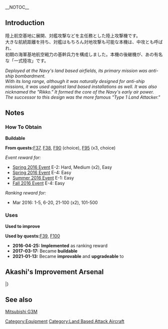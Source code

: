 __NOTOC__

{{EquipmentInfo|168}}
==Introduction==
陸上航空基地に展開、対艦攻撃などを主任務とした陸上攻撃機です。<br>
大きな航続距離を持ち、対艦はもちろん対地攻撃も可能な本機は、中攻とも呼ばれ、<br>
初期の海軍基地航空戦力の基幹兵力を構成しました。本機の後継機が、あの有名な「一式陸攻」です。

''Deployed at the Navy's land based airfields, its primary mission was anti-ship bombardment.''<br>
''With its long range, although it was naturally designed for anti-ship missions, it was used against land based installations as well.  It was also nicknamed the "Rikko." It formed the core of the Navy's early air power.  The successor to this design was the more famous "Type 1 Land Attacker."''

==Notes==
<div class="mw-collapsible"><h3>How To Obtain</h3>
<div class="mw-collapsible-content">
'''Buildable'''

'''From quests: '''[[Quests#F37|F37]], [[Quests#F38|F38]], [[Quests#F90|F90]] (choice), [[Quests#F95|F95]] (x3, choice)

''Event reward for:''
* [[Spring 2016 Event]] E-2: Hard, Medium (x2), Easy
* [[Spring 2016 Event]] E-4: Easy
* [[Summer 2016 Event]] E-1: Easy
* [[Fall 2016 Event]] E-4: Easy

''Ranking reward for:''
* Mar 2016: 1-5, 6-20, 21-100 (x2), 101-500

</div></div>

<div class="mw-collapsible"><h3>Uses</h3>
<div class="mw-collapsible-content">
'''Used to improve''' {{Equipment/Link|Do 17 Z-2}}

'''Used by quests: '''[[Quests#F39|F39]], [[Quests#F100|F100]]

</div></div>


<div class="mw-collapsible><h3>Updates History</h3>
<div class="mw-collapsible-content>
* '''2016-04-25:''' '''Implemented''' as ranking reward
* '''2017-03-17:''' Became '''buildable'''
* '''2021-01-13:''' Became '''improvable''' and '''upgradeable''' to {{Equipment/Link|Type 1 Land-based Attack Aircraft}}
</div></div>

==Akashi's Improvement Arsenal==
{{AkashiWorkshop}}
{{AkashiWorkshopLine
|Name=Type 96 Land Attacker
|ItemType=Land Based Attack Aircraft
|Fuel=330
|Ammo=370
|Steel=0
|Baux=440
|Mats0-5=3/4
|Mats6-9=5/6
|Mats10=6/9
|Screws0-5=3/3
|Screws6-9=3/4
|Screws10=4/5
|EquipConsume0-5=1x{{GreenPlane|Type 96 Fighter}}
|EquipConsume6-9=1x{{BluePlane|Type 97 Torpedo Bomber}}
|EquipConsume10=2x{{RedPlane|Type 99 Dive Bomber}}
|Sun=✓
|Thu=✓
|Fri=✓
|Sat=✓
|2ndShip=[[Fusou]]
|Notes = Uses [[Type 96 Fighter]] for improvement up to ★+6 <br> Uses [[Type 97 Torpedo Bomber]] for improvement past ★+6 <br> Uses 2 [[Type 99 Dive Bomber]] for upgrade to [[Type 1 Land Attacker]].
}}
|}


==See also==
[[wikipedia:Mitsubishi_G3M|Mitsubishi G3M]]
{{Equipmentlist}}
[[Category:Equipment]]
[[Category:Land Based Attack Aircraft]]